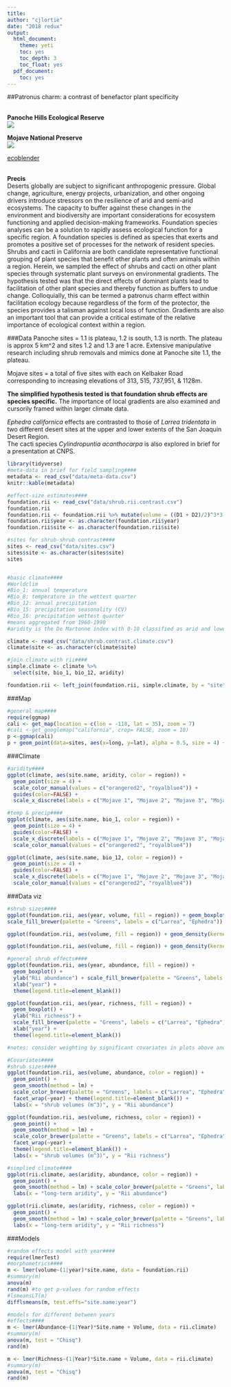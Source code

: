 ```yaml
---
title:
author: "cjlortie"
date: "2018 redux"
output:
  html_document:
    theme: yeti
    toc: yes
    toc_depth: 3
    toc_float: yes
  pdf_document:
    toc: yes
---
```

##Patronus charm: a contrast of benefactor plant specificity

<br>
**Panoche Hills Ecological Reserve**  
![](./Panoche.JPG)  

**Mojave National Preserve**  
![](./MNP.JPG)  


[ecoblender](http://ecoblender.org)  
<br>

**Precis**    
Deserts globally are subject to significant anthropogenic pressure. Global change, agriculture, energy projects, urbanization, and other ongoing drivers introduce stressors on the resilience of arid and semi-arid ecosystems. The capacity to buffer against these changes in the environment and biodiversity are important considerations for ecosystem functioning and applied decision-making frameworks. Foundation species analyses can be a solution to rapidly assess ecological function for a specific region. A foundation species is defined as species that exerts and promotes a positive set of processes for the network of resident species. Shrubs and cacti in California are both candidate representative functional grouping of plant species that benefit other plants and often animals within a region. Herein, we sampled the effect of shrubs and cacti on other plant species through systematic plant surveys on environmental gradients. The hypothesis tested was that the direct effects of dominant plants lead to facilitation of other plant species and thereby function as buffers to undue change. Colloquially, this can be termed a patronus charm effect within facilitation ecology because regardless of the form of the protector, the species provides a talisman against local loss of function. Gradients are also an important tool that can provide a critical estimate of the relative importance of ecological context within a region.

###Data
Panoche sites = 1.1 is plateau, 1.2 is south, 1.3 is north. The plateau is approx 5 km^2 and sites 1.2 and 1.3 are 1 acre. Extensive manipulative research including shrub removals and mimics done at Panoche site 1.1, the plateau.  

Mojave sites = a total of five sites with each on Kelbaker Road corresponding to increasing elevations of 313, 515, 737,951, & 1128m. 

**The simplified hypothesis tested is that foundation shrub effects are species specific.**  The importance of local gradients are also examined and cursorily framed within larger climate data.

*Ephedra californica* effects are contrasted to those of *Larrea tridentata* in two different desert sites at the upper and lower extents of the San Joaquin Desert Region.  
The cacti species *Cylindropuntia acanthocarpa* is also explored in brief for a presentation at CNPS.

```r
library(tidyverse)
#meta-data in brief for field sampling####
metadata <- read_csv("data/meta-data.csv")
knitr::kable(metadata)

#effect-size estimates####
foundation.rii <- read_csv("data/shrub.rii.contrast.csv")
foundation.rii
foundation.rii <- foundation.rii %>% mutate(volume = ((D1 + D2)/2)^3*3.14*(1/3))
foundation.rii$year <- as.character(foundation.rii$year)
foundation.rii$site <- as.character(foundation.rii$site)

#sites for shrub-shrub contrast####
sites <- read_csv("data/sites.csv")
sites$site <- as.character(sites$site)
sites


#basic climate####
#Worldclim
#Bio_1: annual temperature
#Bio_8: temperature in the wettest quarter
#Bio_12: annual precipitation
#Bio_15: precipitation seasonality (CV)
#Bio_16: precipitation wettest quarter
#means aggregated from 1960-1990
#aridity is the De Martonne index with 0-10 classified as arid and lower values denote relatively more arid systems

climate <- read_csv("data/shrub.contrast.climate.csv")
climate$site <- as.character(climate$site)

#join climate with rii####
simple.climate <- climate %>%
  select(site, bio_1, bio_12, aridity)

foundation.rii <- left_join(foundation.rii, simple.climate, by = "site")

```

###Map
```r
#general map####
require(ggmap)
cali <- get_map(location = c(lon = -118, lat = 35), zoom = 7)
#cali <-get_googlemap("california", crop= FALSE, zoom = 10)
p <-ggmap(cali)
p + geom_point(data=sites, aes(x=long, y=lat), alpha = 0.5, size = 4) + labs(x ="longitude", y = "latitude")


```

###Climate
```r
#aridity####
ggplot(climate, aes(site.name, aridity, color = region)) + 
  geom_point(size = 4) + 
  scale_color_manual(values = c("orangered2", "royalblue4")) +
  guides(color=FALSE) +
  scale_x_discrete(labels = c("Mojave 1", "Mojave 2", "Mojave 3", "Mojave 4", "Mojave 5", "Panoche 1", "Panoche 2", "Panoche 3")) + labs(x = "sites", y = "long-term aridity") + ylim(0,3)

#temp & precip####
ggplot(climate, aes(site.name, bio_1, color = region)) + 
  geom_point(size = 4) +
  guides(color=FALSE) +
  scale_x_discrete(labels = c("Mojave 1", "Mojave 2", "Mojave 3", "Mojave 4", "Mojave 5", "Panoche 1", "Panoche 2", "Panoche 3")) + labs(x = "sites", y = "long-term temperature (C)") + 
  scale_color_manual(values = c("orangered2", "royalblue4"))

ggplot(climate, aes(site.name, bio_12, color = region)) + 
  geom_point(size = 4) +
  guides(color=FALSE) +
  scale_x_discrete(labels = c("Mojave 1", "Mojave 2", "Mojave 3", "Mojave 4", "Mojave 5", "Panoche 1", "Panoche 2", "Panoche 3")) + labs(x = "sites", y = "long-term precipitation (mm)") + 
  scale_color_manual(values = c("orangered2", "royalblue4"))

```

###Data viz
```r
#shrub sizes####
ggplot(foundation.rii, aes(year, volume, fill = region)) + geom_boxplot() + ylab("shrub volumes (m^3)") + 
scale_fill_brewer(palette = "Greens", labels = c("Larrea", "Ephedra")) + theme(legend.title=element_blank())

ggplot(foundation.rii, aes(volume, fill = region)) + geom_density(kernel = "gaussian", alpha = .5) + scale_fill_brewer(palette = "Greens", labels = c("Larrea", "Ephedra")) + xlab("shrub volumes (m^3)") + theme(legend.title=element_blank())

ggplot(foundation.rii, aes(volume, fill = region)) + geom_density(kernel = "gaussian", alpha = .5) + scale_fill_brewer(palette = "Greens", labels = c("Larrea", "Ephedra")) + xlab("shrub volumes (m^3)") + theme(legend.title=element_blank()) + facet_wrap(~year)

#general shrub effects####
ggplot(foundation.rii, aes(year, abundance, fill = region)) + 
  geom_boxplot() + 
  ylab("Rii abundance") + scale_fill_brewer(palette = "Greens", labels = c("Larrea", "Ephedra")) + 
  xlab("year") + 
  theme(legend.title=element_blank())

ggplot(foundation.rii, aes(year, richness, fill = region)) + 
  geom_boxplot() + 
  ylab("Rii richness") + 
  scale_fill_brewer(palette = "Greens", labels = c("Larrea", "Ephedra")) + 
  xlab("year") + 
  theme(legend.title=element_blank())

#notes: consider weighting by significant covariates in plots above and also this is the mean effect - ie intensity that is not related to the frequency, ie how often you see it so use density plots too.

#Covariates####
#shrub sizes####
ggplot(foundation.rii, aes(volume, abundance, color = region)) + 
  geom_point() + 
  geom_smooth(method = lm) + 
  scale_color_brewer(palette = "Greens", labels = c("Larrea", "Ephedra")) + 
  facet_wrap(~year) + theme(legend.title=element_blank()) +
  labs(x = "shrub volumes (m^3)", y = "Rii abundance")

ggplot(foundation.rii, aes(volume, richness, color = region)) + 
  geom_point() + 
  geom_smooth(method = lm) + 
  scale_color_brewer(palette = "Greens", labels = c("Larrea", "Ephedra")) + 
  facet_wrap(~year) + 
  theme(legend.title=element_blank()) +
  labs(x = "shrub volumes (m^3)", y = "Rii richness")

#simplied climate####
ggplot(rii.climate, aes(aridity, abundance, color = region)) + 
  geom_point() + 
  geom_smooth(method = lm) + scale_color_brewer(palette = "Greens", labels = c("Larrea", "Ephedra")) + facet_wrap(~year) + theme(legend.title=element_blank()) +
  labs(x = "long-term aridity", y = "Rii abundance")

ggplot(rii.climate, aes(aridity, richness, color = region)) + 
  geom_point() + 
  geom_smooth(method = lm) + scale_color_brewer(palette = "Greens", labels = c("Larrea", "Ephedra")) + facet_wrap(~year) + theme(legend.title=element_blank()) +
  labs(x = "long-term aridity", y = "Rii richness")

```

###Models
```r
#random effects model with year####
require(lmerTest)
#morphometrics####
m <- lmer(volume~(1|year)*site.name, data = foundation.rii)
#summary(m)
anova(m)
rand(m) #to get p-values for random effects
#lsmeansLT(m)
difflsmeans(m, test.effs="site.name:year")

#models for different between years
#effects####
m <- lmer(Abundance~(1|Year)*Site.name + Volume, data = rii.climate)
#summary(m)
anova(m, test = "Chisq")
rand(m) 

m <- lmer(Richness~(1|Year)*Site.name + Volume, data = rii.climate)
#summary(m)
anova(m, test = "Chisq")
rand(m) 
```